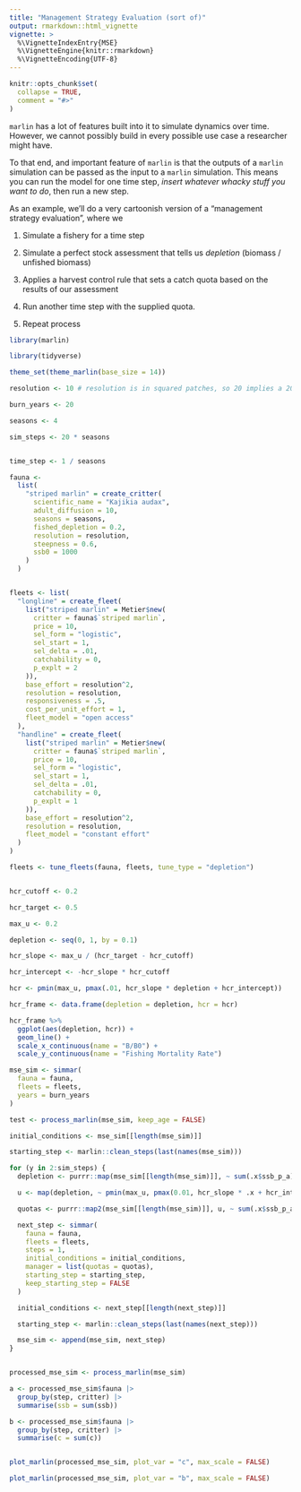 ```yaml
---
title: "Management Strategy Evaluation (sort of)"
output: rmarkdown::html_vignette
vignette: >
  %\VignetteIndexEntry{MSE}
  %\VignetteEngine{knitr::rmarkdown}
  %\VignetteEncoding{UTF-8}
---
```


```r
knitr::opts_chunk$set(
  collapse = TRUE,
  comment = "#>"
)
```

`marlin` has a lot of features built into it to simulate dynamics over time. However, we cannot possibly build in every possible use case a researcher might have. 

To that end, and important feature of `marlin` is that the outputs of a `marlin` simulation can be passed as the input to a `marlin` simulation. This means you can run the model for one time step, *insert whatever whacky stuff you want to do*, then run a new step. 

As an example, we'll do a very cartoonish version of a "management strategy evaluation", where we 

1. Simulate a fishery for a time step

2. Simulate a perfect stock assessment that tells us *depletion* (biomass / unfished biomass)

3. Applies a harvest control rule that sets a catch quota based on the results of our assessment

4. Run another time step with the supplied quota. 

5. Repeat process

```r
library(marlin)

library(tidyverse)

theme_set(theme_marlin(base_size = 14))

resolution <- 10 # resolution is in squared patches, so 20 implies a 20X20 system, i.e. 400 patches

burn_years <- 20

seasons <- 4

sim_steps <- 20 * seasons


time_step <- 1 / seasons

fauna <-
  list(
    "striped marlin" = create_critter(
      scientific_name = "Kajikia audax",
      adult_diffusion = 10,
      seasons = seasons,
      fished_depletion = 0.2,
      resolution = resolution,
      steepness = 0.6,
      ssb0 = 1000
    )
  )


fleets <- list(
  "longline" = create_fleet(
    list("striped marlin" = Metier$new(
      critter = fauna$`striped marlin`,
      price = 10,
      sel_form = "logistic",
      sel_start = 1,
      sel_delta = .01,
      catchability = 0,
      p_explt = 2
    )),
    base_effort = resolution^2,
    resolution = resolution,
    responsiveness = .5,
    cost_per_unit_effort = 1,
    fleet_model = "open access"
  ),
  "handline" = create_fleet(
    list("striped marlin" = Metier$new(
      critter = fauna$`striped marlin`,
      price = 10,
      sel_form = "logistic",
      sel_start = 1,
      sel_delta = .01,
      catchability = 0,
      p_explt = 1
    )),
    base_effort = resolution^2,
    resolution = resolution,
    fleet_model = "constant effort"
  )
)

fleets <- tune_fleets(fauna, fleets, tune_type = "depletion")


hcr_cutoff <- 0.2

hcr_target <- 0.5

max_u <- 0.2

depletion <- seq(0, 1, by = 0.1)

hcr_slope <- max_u / (hcr_target - hcr_cutoff)

hcr_intercept <- -hcr_slope * hcr_cutoff

hcr <- pmin(max_u, pmax(.01, hcr_slope * depletion + hcr_intercept))

hcr_frame <- data.frame(depletion = depletion, hcr = hcr)

hcr_frame %>%
  ggplot(aes(depletion, hcr)) +
  geom_line() +
  scale_x_continuous(name = "B/B0") +
  scale_y_continuous(name = "Fishing Mortality Rate")
```


```r
mse_sim <- simmar(
  fauna = fauna,
  fleets = fleets,
  years = burn_years
)

test <- process_marlin(mse_sim, keep_age = FALSE)

initial_conditions <- mse_sim[[length(mse_sim)]]

starting_step <- marlin::clean_steps(last(names(mse_sim)))

for (y in 2:sim_steps) {
  depletion <- purrr::map(mse_sim[[length(mse_sim)]], ~ sum(.x$ssb_p_a) / .x$ssb0)

  u <- map(depletion, ~ pmin(max_u, pmax(0.01, hcr_slope * .x + hcr_intercept)))

  quotas <- purrr::map2(mse_sim[[length(mse_sim)]], u, ~ sum(.x$ssb_p_a) * .y)

  next_step <- simmar(
    fauna = fauna,
    fleets = fleets,
    steps = 1,
    initial_conditions = initial_conditions,
    manager = list(quotas = quotas),
    starting_step = starting_step,
    keep_starting_step = FALSE
  )

  initial_conditions <- next_step[[length(next_step)]]

  starting_step <- marlin::clean_steps(last(names(next_step)))

  mse_sim <- append(mse_sim, next_step)
}


processed_mse_sim <- process_marlin(mse_sim)

a <- processed_mse_sim$fauna |>
  group_by(step, critter) |>
  summarise(ssb = sum(ssb))

b <- processed_mse_sim$fauna |>
  group_by(step, critter) |>
  summarise(c = sum(c))


plot_marlin(processed_mse_sim, plot_var = "c", max_scale = FALSE)

plot_marlin(processed_mse_sim, plot_var = "b", max_scale = FALSE)
```
